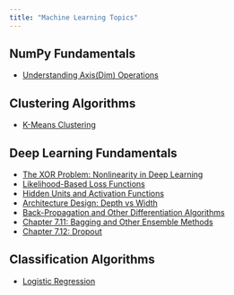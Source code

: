 ```yaml
---
title: "Machine Learning Topics"
---
```


## NumPy Fundamentals

- [Understanding Axis(Dim) Operations](axis.qmd)

## Clustering Algorithms

- [K-Means Clustering](kmeans.ipynb)

## Deep Learning Fundamentals

- [The XOR Problem: Nonlinearity in Deep Learning](xor-deep-learning.ipynb)
- [Likelihood-Based Loss Functions](likelihood-loss-functions.ipynb)
- [Hidden Units and Activation Functions](activation-functions.qmd)
- [Architecture Design: Depth vs Width](architecture-design.qmd)
- [Back-Propagation and Other Differentiation Algorithms](backpropagation.qmd)
- [Chapter 7.11: Bagging and Other Ensemble Methods](bagging-ensemble.qmd)
- [Chapter 7.12: Dropout](dropout.qmd)

## Classification Algorithms

- [Logistic Regression](logistic_regression.qmd)
